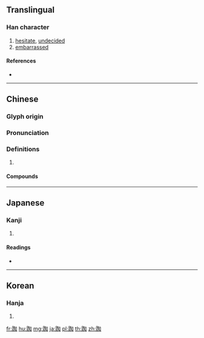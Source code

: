 {{character info/new}}
==Translingual==

===Han character===
{{Han char|rn=157|rad=足|as=08|sn=15|four=66100|canj=RMOKR}}

# [[hesitate]], [[undecided]]
# [[embarrassed]]

====References====
* {{Han ref|kx=1228.200|dkj=37645|dj=1700.280|hdz=63717.020|uh=8E1F|ud=36383|bh=BDF3|bd=48627}}

----

==Chinese==
{{zh-forms}}

===Glyph origin===
{{Han etym}}

===Pronunciation===
{{zh-pron
|m=chí
|c=ci4
|mc=y
|oc=y
|cat=
}}

===Definitions===
{{zh-hanzi}}

# {{rfdef|zh}}

====Compounds====
{{zh-der|搔首踟躕|步踟躕|踟躕|踟躅}}

----

==Japanese==

===Kanji===
{{ja-kanji|grade=|rs=足08}}

# {{defn|lang=ja|sort=足08}}

====Readings====
* {{ja-readings|kanon=[[ち]] (chi)|goon=[[じ]] (ji)}}

----

==Korean==

===Hanja===
{{ko-hanja|hangeul=지|eumhun=|rv=ji|mr=chi|y=ci}}

# {{defn|lang=ko|sort=足08}}

[[fr:踟]]
[[hu:踟]]
[[mg:踟]]
[[ja:踟]]
[[pl:踟]]
[[th:踟]]
[[zh:踟]]